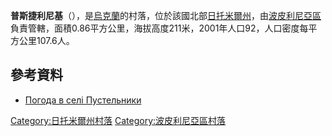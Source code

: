 {{coord|50|6|55|N|29|15|32|E|scale:30000|display=title}}

'''普斯捷利尼基'''（{{lang-uk|Пустельники}}），是[[烏克蘭|烏克蘭]]的村落，位於該國北部[[日托米爾州|日托米爾州]]，由[[波皮利尼亞區|波皮利尼亞區]]負責管轄，面積0.86平方公里，海拔高度211米，2001年人口92，人口密度每平方公里107.6人。

==參考資料== 
* [http://weather.in.ua/ua/zhitomirskaja/21850 Погода в селі Пустельники] {{Wayback|url=http://weather.in.ua/ua/zhitomirskaja/21850 |date=20111219132052 }}

{{DEFAULTSORT:Пустельники}}
[[Category:日托米爾州村落|Category:日托米爾州村落]]
[[Category:波皮利尼亞區村落|Category:波皮利尼亞區村落]]


{{Zhytomyr-geo-stub}}